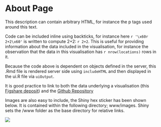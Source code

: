 <h1>About Page</h1>

<p>This description can contain arbitrary HTML, for instance the p tags used around this text.</p>

<p>Code can be included inline using backticks, for instance here `r '\x60r 2+2\x60'` is written to compute 2+2: `r 2+2`. This is useful for providing information about the data included in the visualisation, for instance the observation that the data in this visualisation has `r nrow(locations)` rows in it.</p>

<p>Because the code above is dependent on objects defined in the server, this .Rmd file is rendered server side using `includeHTML` and then displayed in the ui.R file via `uiOutput`.</p>

It is good practice to link to both the data underlying a visualisation (this <a href="https://dx.doi.org/10.6084/m9.figshare.3425729">Figshare deposit</a>) and the <a href=https://github.com/martinjhnhadley/OxfordIDN_Shiny-App-Templates/Layouts/navbarMenu">Github Repository</a>

Images are also easy to include, the Shiny hex sticker has been shown below. It is contained within the following directory; www/images. Shiny sets the /www folder as the base directory for relative links.

<img src="images/RStudio_Hex_shiny.png"/>
